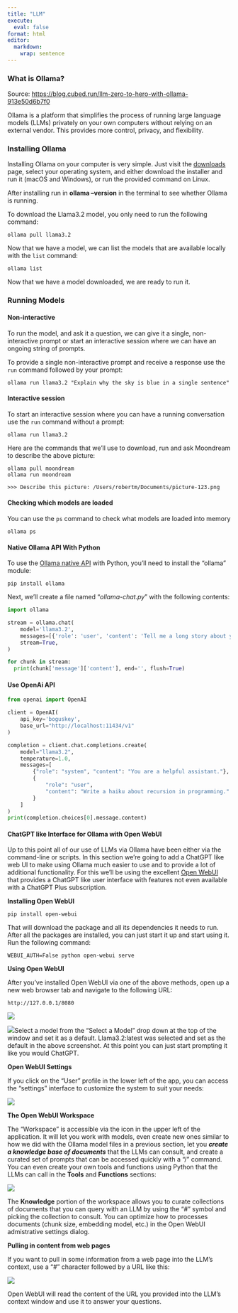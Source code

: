 ```yaml
---
title: "LLM"
execute:
  eval: false
format: html
editor: 
  markdown: 
    wrap: sentence
---
```


### **What is Ollama?**

Source: <https://blog.cubed.run/llm-zero-to-hero-with-ollama-913e50d6b7f0>

Ollama is a platform that simplifies the process of running large language models (LLMs) privately on your own computers without relying on an external vendor.
This provides more control, privacy, and flexibility.

### Installing Ollama

Installing Ollama on your computer is very simple.
Just visit the [downloads](https://ollama.com/download) page, select your operating system, and either download the installer and run it (macOS and Windows), or run the provided command on Linux.

After installing run in **ollama –version** in the terminal to see whether Ollama is running.

To download the Llama3.2 model, you only need to run the following command:

```         
ollama pull llama3.2
```

Now that we have a model, we can list the models that are available locally with the `list` command:

```         
ollama list
```

Now that we have a model downloaded, we are ready to run it.

### **Running Models**

#### Non-interactive

To run the model, and ask it a question, we can give it a single, non-interactive prompt or start an interactive session where we can have an ongoing string of prompts.

To provide a single non-interactive prompt and receive a response use the `run` command followed by your prompt:

```         
ollama run llama3.2 "Explain why the sky is blue in a single sentence" 
```

#### Interactive session

To start an interactive session where you can have a running conversation use the `run` command without a prompt:

```         
ollama run llama3.2
```

Here are the commands that we’ll use to download, run and ask Moondream to describe the above picture:

```         
ollama pull moondream 
ollama run moondream  

>>> Describe this picture: /Users/robertm/Documents/picture-123.png
```

#### **Checking which models are loaded**

You can use the `ps` command to check what models are loaded into memory

```         
ollama ps
```

#### **Native Ollama API With Python**

To use the [Ollama native API](https://github.com/ollama/ollama/blob/main/docs/api.md) with Python, you’ll need to install the “ollama” module:

```         
pip install ollama 
```

Next, we’ll create a file named “*ollama-chat.py*” with the following contents:

```python
import ollama

stream = ollama.chat(
    model='llama3.2',
    messages=[{'role': 'user', 'content': 'Tell me a long story about your world'}],
    stream=True,
)

for chunk in stream:
  print(chunk['message']['content'], end='', flush=True)
```

#### Use OpenAi API

```python
from openai import OpenAI

client = OpenAI(
    api_key='boguskey',
    base_url="http://localhost:11434/v1"
)

completion = client.chat.completions.create(
    model="llama3.2",
    temperature=1.0,
    messages=[
        {"role": "system", "content": "You are a helpful assistant."},
        {
            "role": "user",
            "content": "Write a haiku about recursion in programming."
        }
    ]
)
print(completion.choices[0].message.content)
```

#### **ChatGPT like Interface for Ollama with Open WebUI**

Up to this point all of our use of LLMs via Ollama have been either via the command-line or scripts.
In this section we’re going to add a ChatGPT like web UI to make using Ollama much easier to use and to provide a lot of additional functionality.
For this we’ll be using the excellent [Open WebUI](https://github.com/open-webui/open-webui) that provides a ChatGPT like user interface with features not even available with a ChatGPT Plus subscription.

**Installing Open WebUI**

```         
pip install open-webui
```

That will download the package and all its dependencies it needs to run.
After all the packages are installed, you can just start it up and start using it.
Run the following command:

```         
WEBUI_AUTH=False python open-webui serve
```

**Using Open WebUI**

After you’ve installed Open WebUI via one of the above methods, open up a new web browser tab and navigate to the following URL:

```         
http://127.0.0.1/8080
```

![](images/LLM/LLM_Open_WebUi.png)

![](images/LLM/LLM_Open_WebUi_browser.png)Select a model from the “Select a Model” drop down at the top of the window and set it as a default.
Llama3.2:latest was selected and set as the default in the above screenshot.
At this point you can just start prompting it like you would ChatGPT.

**Open WebUI Settings**

If you click on the “User” profile in the lower left of the app, you can access the “settings” interface to customize the system to suit your needs:

![](images/LLM/LLM_Open_WebUi_browser_settings.png)

**The Open WebUI Workspace**

The “Workspace” is accessible via the icon in the upper left of the application.
It will let you work with models, even create new ones similar to how we did with the Ollama model files in a previous section, let you ***create a knowledge base of documents*** that the LLMs can consult, and create a curated set of prompts that can be accessed quickly with a “/” command.
You can even create your own tools and functions using Python that the LLMs can call in the **Tools** and **Functions** sections:

![](images/LLM/LLM_Open_WebUi_browser_workspace.png)

The **Knowledge** portion of the workspace allows you to curate collections of documents that you can query with an LLM by using the “#” symbol and picking the collection to consult.
You can optimize how to processes documents (chunk size, embedding model, etc.) in the Open WebUI admistrative settings dialog.

**Pulling in content from web pages**

If you want to pull in some information from a web page into the LLM’s context, use a “#” character followed by a URL like this:

![](images/LLM/LLM_Open_WebUi_browser_pull_in_from_web.png)

Open WebUI will read the content of the URL you provided into the LLM’s context window and use it to answer your questions.
